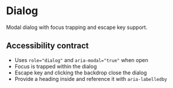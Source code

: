 
<Meta of={Dialog} />

# Dialog

Modal dialog with focus trapping and escape key support.

<Canvas of={Playground} />

## Accessibility contract

- Uses `role="dialog"` and `aria-modal="true"` when open
- Focus is trapped within the dialog
- Escape key and clicking the backdrop close the dialog
- Provide a heading inside and reference it with `aria-labelledby`

